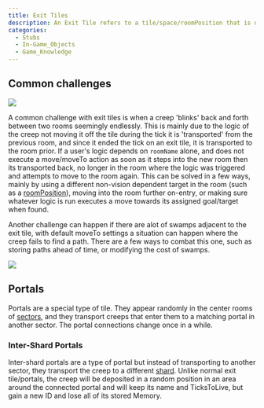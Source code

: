 ```yaml
---
title: Exit Tiles
description: An Exit Tile refers to a tile/space/roomPosition that is designated to transport a creep from one room to another. They normally appear on the 'exits' or edges of rooms (Where X or Y is either 0 or 49 in value), as a plain terrain tile with a white tringle pointed in the direction of the way it transports the creep. They will always have a corresponding tile in the next room linked to it and they can not be created, destroyed or directly blocked unless by server-side action (such as a respawn wall, or the deactivation of the adjacent room). When a creep is moved onto or is on an exit tile by ticks 'end' it will be transported at the start of next tick to the corresponding exit tile.
categories:
  - Stubs
  - In-Game_Objects
  - Game_Knowledge
---
```



## Common challenges

<Image src="/images/ExitTiles.png" caption="Four exit tiles that move a creep to the RIGHT room or a creep emerges into the room from the left, always plains & not in natural walls." float="right" />

A common challenge with exit tiles is when a creep 'blinks' back and forth between two rooms seemingly endlessly. This is mainly due to the logic of the creep not moving it off the tile during the tick it is 'transported' from the previous room, and since it ended the tick on an exit tile, it is transported to the room prior. If a user's logic depends on `roomName` alone, and does not execute a move/moveTo action as soon as it steps into the new room then its transported back, no longer in the room where the logic was triggered and attempts to move to the room again. This can be solved in a few ways, mainly by using a different non-vision dependent target in the room (such as a [roomPosition](/Map#roomposition)), moving into the room further on-entry, or making sure whatever logic is run executes a move towards its assigned goal/target when found.

Another challenge can happen if there are alot of swamps adjacent to the exit tile, with default moveTo settings a situation can happen where the creep fails to find a path. There are a few ways to combat this one, such as storing paths ahead of time, or modifying the cost of swamps.

<Image src="/images/Portal.png" float="left" />

## Portals

Portals are a special type of tile. They appear randomly in the center rooms of [sectors](/Map), and they transport creeps that enter them to a matching portal in another sector. The portal connections change once in a while.

### Inter-Shard Portals

Inter-shard portals are a type of portal but instead of transporting to another sector, they transport the creep to a different [shard](/Shard). Unlike normal exit tile/portals, the creep will be deposited in a random position in an area around the connected portal and will keep its name and TicksToLive, but gain a new ID and lose all of its stored Memory.